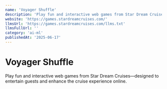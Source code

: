 ```yaml
---
name: 'Voyager Shuffle'
description: 'Play fun and interactive web games from Star Dream Cruises—designed to entertain guests and enhance the cruise experience online.'
website: 'https://games.stardreamcruises.com/'
llmsUrl: 'https://games.stardreamcruises.com/llms.txt'
llmsFullUrl: ''
category: 'ai-ml'
publishedAt: '2025-06-17'
---
```


# Voyager Shuffle

Play fun and interactive web games from Star Dream Cruises—designed to entertain guests and enhance the cruise experience online.
